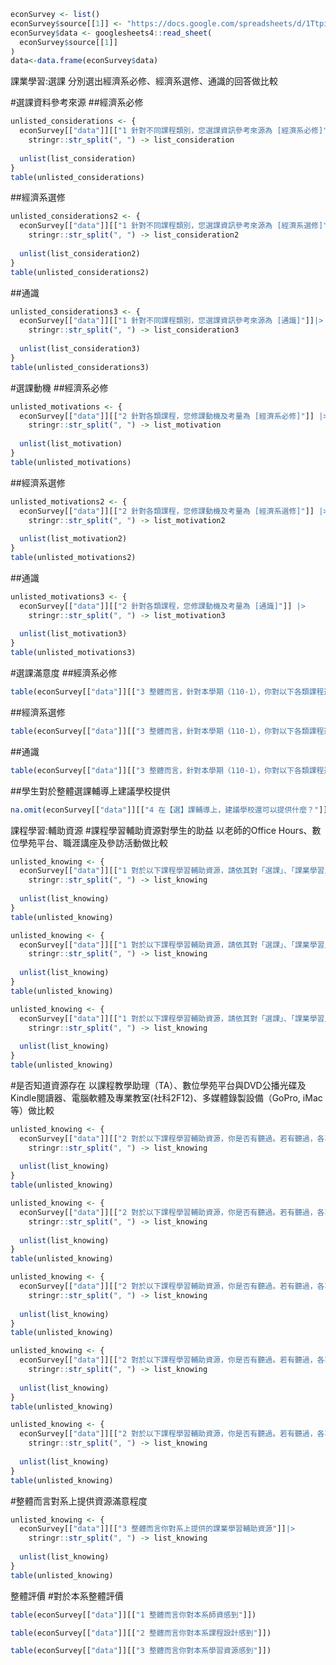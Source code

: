 ```{r}
econSurvey <- list()
econSurvey$source[[1]] <- "https://docs.google.com/spreadsheets/d/1TtpiYpq_HjAHH3MJS20mZR3hb0oXDNCr6ybqmNjFFb8/edit?usp=sharing"
econSurvey$data <- googlesheets4::read_sheet(
  econSurvey$source[[1]]
)
data<-data.frame(econSurvey$data)
```
課業學習:選課
分別選出經濟系必修、經濟系選修、通識的回答做比較


#選課資料參考來源
##經濟系必修
```{r}
unlisted_considerations <- {
  econSurvey[["data"]][["1 針對不同課程類別，您選課資訊參考來源為 [經濟系必修]"]]|> 
    stringr::str_split(", ") -> list_consideration
  
  unlist(list_consideration)
}
table(unlisted_considerations)
```

##經濟系選修
```{r}
unlisted_considerations2 <- {
  econSurvey[["data"]][["1 針對不同課程類別，您選課資訊參考來源為 [經濟系選修]"]]|> 
    stringr::str_split(", ") -> list_consideration2
  
  unlist(list_consideration2)
}
table(unlisted_considerations2)
```

##通識 
```{r}
unlisted_considerations3 <- {
  econSurvey[["data"]][["1 針對不同課程類別，您選課資訊參考來源為 [通識]"]]|> 
    stringr::str_split(", ") -> list_consideration3
  
  unlist(list_consideration3)
}
table(unlisted_considerations3)
```


#選課動機
##經濟系必修
```{r}
unlisted_motivations <- {
  econSurvey[["data"]][["2 針對各類課程，您修課動機及考量為 [經濟系必修]"]] |> 
    stringr::str_split(", ") -> list_motivation
  
  unlist(list_motivation)
}
table(unlisted_motivations)
```

##經濟系選修
```{r}
unlisted_motivations2 <- {
  econSurvey[["data"]][["2 針對各類課程，您修課動機及考量為 [經濟系選修]"]] |> 
    stringr::str_split(", ") -> list_motivation2
  
  unlist(list_motivation2)
}
table(unlisted_motivations2)
```

##通識
```{r}
unlisted_motivations3 <- {
  econSurvey[["data"]][["2 針對各類課程，您修課動機及考量為 [通識]"]] |> 
    stringr::str_split(", ") -> list_motivation3
  
  unlist(list_motivation3)
}
table(unlisted_motivations3)
```


#選課滿意度
##經濟系必修
```{r}
table(econSurvey[["data"]][["3 整體而言，針對本學期（110-1），你對以下各類課程選課狀況感到 [經濟系必修]"]])
```

##經濟系選修
```{r}
table(econSurvey[["data"]][["3 整體而言，針對本學期（110-1），你對以下各類課程選課狀況感到 [經濟系選修]"]])
```

##通識
```{r}
table(econSurvey[["data"]][["3 整體而言，針對本學期（110-1），你對以下各類課程選課狀況感到 [通識]"]])
```

##學生對於整體選課輔導上建議學校提供
```{r}
na.omit(econSurvey[["data"]][["4 在【選】課輔導上，建議學校還可以提供什麼？"]])

```



課程學習:輔助資源
#課程學習輔助資源對學生的助益
以老師的Office Hours、數位學苑平台、職涯講座及參訪活動做比較
```{r}
unlisted_knowing <- {
  econSurvey[["data"]][["1 對於以下課程學習輔助資源，請依其對「選課」、「課業學習」及「學習興趣探索」三面向勾選出對你有助益的資源： [老師的Office Hours]"]]|> 
    stringr::str_split(", ") -> list_knowing
  
  unlist(list_knowing)
}
table(unlisted_knowing)
```


```{r}
unlisted_knowing <- {
  econSurvey[["data"]][["1 對於以下課程學習輔助資源，請依其對「選課」、「課業學習」及「學習興趣探索」三面向勾選出對你有助益的資源： [數位學苑平台]"]]|> 
    stringr::str_split(", ") -> list_knowing
  
  unlist(list_knowing)
}
table(unlisted_knowing)
```


```{r}
unlisted_knowing <- {
  econSurvey[["data"]][["1 對於以下課程學習輔助資源，請依其對「選課」、「課業學習」及「學習興趣探索」三面向勾選出對你有助益的資源： [職涯講座及參訪活動]"]]|> 
    stringr::str_split(", ") -> list_knowing
  
  unlist(list_knowing)
}
table(unlisted_knowing)
```



#是否知道資源存在
以課程教學助理（TA）、數位學苑平台與DVD公播光碟及Kindle閱讀器、電腦軟體及專業教室(社科2F12)、多媒體錄製設備（GoPro, iMac等）做比較
```{r}
unlisted_knowing <- {
  econSurvey[["data"]][["2 對於以下課程學習輔助資源，你是否有聽過。若有聽過，各項資源對你課業學習幫助的滿意度如何？ [課程教學助理（TA）]"]]|> 
    stringr::str_split(", ") -> list_knowing
  
  unlist(list_knowing)
}
table(unlisted_knowing)
```

```{r}
unlisted_knowing <- {
  econSurvey[["data"]][["2 對於以下課程學習輔助資源，你是否有聽過。若有聽過，各項資源對你課業學習幫助的滿意度如何？ [數位學苑平台]"]]|> 
    stringr::str_split(", ") -> list_knowing
  
  unlist(list_knowing)
}
table(unlisted_knowing)
```


```{r}
unlisted_knowing <- {
  econSurvey[["data"]][["2 對於以下課程學習輔助資源，你是否有聽過。若有聽過，各項資源對你課業學習幫助的滿意度如何？ [DVD公播光碟及Kindle閱讀器]"]]|> 
    stringr::str_split(", ") -> list_knowing
  
  unlist(list_knowing)
}
table(unlisted_knowing)
```

```{r}
unlisted_knowing <- {
  econSurvey[["data"]][["2 對於以下課程學習輔助資源，你是否有聽過。若有聽過，各項資源對你課業學習幫助的滿意度如何？ [電腦軟體及專業教室(社科2F12)]"]]|> 
    stringr::str_split(", ") -> list_knowing
  
  unlist(list_knowing)
}
table(unlisted_knowing)
```


```{r}
unlisted_knowing <- {
  econSurvey[["data"]][["2 對於以下課程學習輔助資源，你是否有聽過。若有聽過，各項資源對你課業學習幫助的滿意度如何？ [多媒體錄製設備（GoPro, iMac等）]"]]|> 
    stringr::str_split(", ") -> list_knowing
  
  unlist(list_knowing)
}
table(unlisted_knowing)
```



#整體而言對系上提供資源滿意程度
```{r}
unlisted_knowing <- {
  econSurvey[["data"]][["3 整體而言你對系上提供的課業學習輔助資源"]]|> 
    stringr::str_split(", ") -> list_knowing
  
  unlist(list_knowing)
}
table(unlisted_knowing)
```



整體評價
#對於本系整體評價
```{r}
table(econSurvey[["data"]][["1 整體而言你對本系師資感到"]])

table(econSurvey[["data"]][["2 整體而言你對本系課程設計感到"]])

table(econSurvey[["data"]][["3 整體而言你對本系學習資源感到"]])
```

